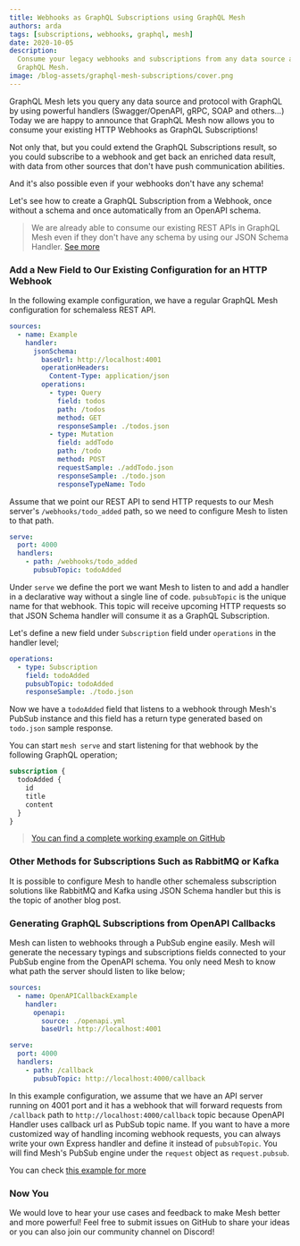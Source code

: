 ```yaml
---
title: Webhooks as GraphQL Subscriptions using GraphQL Mesh
authors: arda
tags: [subscriptions, webhooks, graphql, mesh]
date: 2020-10-05
description:
  Consume your legacy webhooks and subscriptions from any data source as GraphQL Subscriptions with
  GraphQL Mesh.
image: /blog-assets/graphql-mesh-subscriptions/cover.png
---
```


GraphQL Mesh lets you query any data source and protocol with GraphQL by using powerful handlers
(Swagger/OpenAPI, gRPC, SOAP and others...) Today we are happy to announce that GraphQL Mesh now
allows you to consume your existing HTTP Webhooks as GraphQL Subscriptions!

Not only that, but you could extend the GraphQL Subscriptions result, so you could subscribe to a
webhook and get back an enriched data result, with data from other sources that don't have push
communication abilities.

And it's also possible even if your webhooks don't have any schema!

Let's see how to create a GraphQL Subscription from a Webhook, once without a schema and once
automatically from an OpenAPI schema.

> We are already able to consume our existing REST APIs in GraphQL Mesh even if they don't have any
> schema by using our JSON Schema Handler.
> [See more](/blog/migrating-from-rest)

### Add a New Field to Our Existing Configuration for an HTTP Webhook

In the following example configuration, we have a regular GraphQL Mesh configuration for schemaless
REST API.

```yaml
sources:
  - name: Example
    handler:
      jsonSchema:
        baseUrl: http://localhost:4001
        operationHeaders:
          Content-Type: application/json
        operations:
          - type: Query
            field: todos
            path: /todos
            method: GET
            responseSample: ./todos.json
          - type: Mutation
            field: addTodo
            path: /todo
            method: POST
            requestSample: ./addTodo.json
            responseSample: ./todo.json
            responseTypeName: Todo
```

Assume that we point our REST API to send HTTP requests to our Mesh server's `/webhooks/todo_added`
path, so we need to configure Mesh to listen to that path.

```yaml
serve:
  port: 4000
  handlers:
    - path: /webhooks/todo_added
      pubsubTopic: todoAdded
```

Under `serve` we define the port we want Mesh to listen to and add a handler in a declarative way
without a single line of code. `pubsubTopic` is the unique name for that webhook. This topic will
receive upcoming HTTP requests so that JSON Schema handler will consume it as a GraphQL
Subscription.

Let's define a new field under `Subscription` field under `operations` in the handler level;

```yaml
operations:
  - type: Subscription
    field: todoAdded
    pubsubTopic: todoAdded
    responseSample: ./todo.json
```

Now we have a `todoAdded` field that listens to a webhook through Mesh's PubSub instance and this
field has a return type generated based on `todo.json` sample response.

You can start `mesh serve` and start listening for that webhook by the following GraphQL operation;

```graphql
subscription {
  todoAdded {
    id
    title
    content
  }
}
```

> [You can find a complete working example on GitHub](https://github.com/Urigo/graphql-mesh/tree/master/examples/subscriptions-example)

### Other Methods for Subscriptions Such as RabbitMQ or Kafka

It is possible to configure Mesh to handle other schemaless subscription solutions like RabbitMQ and
Kafka using JSON Schema handler but this is the topic of another blog post.

### Generating GraphQL Subscriptions from OpenAPI Callbacks

Mesh can listen to webhooks through a PubSub engine easily. Mesh will generate the necessary typings
and subscriptions fields connected to your PubSub engine from the OpenAPI schema. You only need Mesh
to know what path the server should listen to like below;

```yaml
sources:
  - name: OpenAPICallbackExample
    handler:
      openapi:
        source: ./openapi.yml
        baseUrl: http://localhost:4001

serve:
  port: 4000
  handlers:
    - path: /callback
      pubsubTopic: http://localhost:4000/callback
```

In this example configuration, we assume that we have an API server running on 4001 port and it has
a webhook that will forward requests from `/callback` path to `http://localhost:4000/callback` topic
because OpenAPI Handler uses callback url as PubSub topic name. If you want to have a more
customized way of handling incoming webhook requests, you can always write your own Express handler
and define it instead of `pubsubTopic`. You will find Mesh's PubSub engine under the `request`
object as `request.pubsub`.

You can check
[this example for more](https://github.com/Urigo/graphql-mesh/tree/master/examples/openapi-subscriptions)

### Now You

We would love to hear your use cases and feedback to make Mesh better and more powerful! Feel free
to submit issues on GitHub to share your ideas or you can also join our community channel on
Discord!
